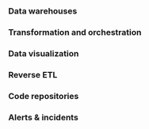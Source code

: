 ### Data warehouses

<Snippet file="cloud/integrations/cards-groups/connect-dwh-cards.mdx" />

### Transformation and orchestration

<Snippet file="cloud/integrations/cards-groups/transformation-and-orchestration-cards.mdx" />

### Data visualization

<Snippet file="cloud/integrations/cards-groups/bi-cards.mdx" />

### Reverse ETL

<Snippet file="cloud/integrations/cards-groups/reverse-etl-cards.mdx" />

### Code repositories

<Snippet file="cloud/integrations/cards-groups/code-repo-cards.mdx" />

### Alerts & incidents

<Snippet file="cloud/integrations/cards-groups/alerts-destination-cards.mdx" />